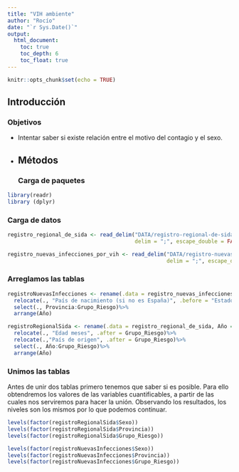 ```yaml
---
title: "VIH ambiente"
author: "Rocío"
date: "`r Sys.Date()`"
output:
  html_document:
    toc: true
    toc_depth: 6
    toc_float: true
---
```


```r
knitr::opts_chunk$set(echo = TRUE)
```
## Introducción

### Objetivos
- Intentar saber si existe relación entre el motivo del contagio y el sexo.
- 
## Métodos
### Carga de paquetes
```r
library(readr)
library (dplyr)
```
### Carga de datos
```r
registro_regional_de_sida <- read_delim("DATA/registro-regional-de-sida.csv",
                                        delim = ";", escape_double = FALSE, trim_ws = TRUE)

registro_nuevas_infecciones_por_vih <- read_delim("DATA/registro-nuevas-infecciones-por-vih.csv", 
                                                  delim = ";", escape_double = FALSE, trim_ws = TRUE)
```
### Arreglamos las tablas
```r
registroNuevasInfecciones <- rename(.data = registro_nuevas_infecciones_por_vih, Provincia = "Provincia residencia", Codigo_Riesgo = "Código Grupo de riesgo asignado", Grupo_Riesgo = "grupo riesgo", Año = "VIH")%>%
  relocate(., "País de nacimiento (si no es España)", .before = "Estado clínico de la infección por VIH")%>%
  select(., Provincia:Grupo_Riesgo)%>%
  arrange(Año)

registroRegionalSida <- rename(.data = registro_regional_de_sida, Año = "Año de diagnóstico", Edad = "Edad años", Codigo_Riesgo = "Código Grupo de riesgo", Grupo_Riesgo = "Grupo de riesgo", Provincia = "provincia")%>%
  relocate(., "Edad meses", .after = Grupo_Riesgo)%>%
  relocate(.,"País de origen", .after = Grupo_Riesgo)%>%
  select(., Año:Grupo_Riesgo)%>%
  arrange(Año)
```
### Unimos las tablas
Antes de unir dos tablas primero tenemos que saber si es posible. Para ello obtendremos los valores de las variables cuantificables, a partir de las cuales nos serviremos para hacer la unión. Observando los resultados, los niveles son los mismos por lo que podemos continuar.
```r
levels(factor(registroRegionalSida$Sexo))
levels(factor(registroRegionalSida$Provincia))
levels(factor(registroRegionalSida$Grupo_Riesgo))

levels(factor(registroNuevasInfecciones$Sexo))
levels(factor(registroNuevasInfecciones$Provincia))
levels(factor(registroNuevasInfecciones$Grupo_Riesgo))
```

```r

```
